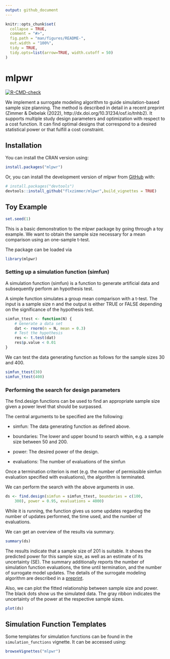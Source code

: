 ```yaml
---
output: github_document
---
```


<!-- README.md is generated from README.Rmd. Please edit that file -->

```r
knitr::opts_chunk$set(
  collapse = TRUE,
  comment = "#>",
  fig.path = "man/figures/README-",
  out.width = "100%",
  tidy = TRUE,
  tidy.opts=list(arrow=TRUE, width.cutoff = 50)
)
```

# mlpwr

<!-- badges: start -->
[![R-CMD-check](https://github.com/flxzimmer/mlpwr/actions/workflows/R-CMD-check.yaml/badge.svg)](https://github.com/flxzimmer/mlpwr/actions/workflows/R-CMD-check.yaml)
<!-- badges: end -->

We implement a surrogate modeling algorithm to guide simulation-based sample size planning. The method is described in detail in a recent preprint (Zimmer & Debelak (2022), http://dx.doi.org/10.31234/osf.io/tnhb2). It supports multiple study design parameters and optimization with respect to a cost function. It can find optimal designs that correspond to a desired statistical power or that fulfill a cost constraint.

    
## Installation

You can install the CRAN version using: 
``` r
install.packages("mlpwr")
```

Or, you can install the development version of mlpwr from [GitHub](https://github.com/) with:

``` r
# install.packages("devtools")
devtools::install_github("flxzimmer/mlpwr",build_vignettes = TRUE)
```

## Toy Example

```r
set.seed(1)
```

This is a basic demonstration to the mlpwr package by going through a toy example. We want to obtain the sample size necessary for a mean comparison using an one-sample t-test. 



The package can be loaded via

```r
library(mlpwr) 
```


### Setting up a simulation function (simfun)

A simulation function (simfun) is a function to generate artificial data and subsequently perform an hypothesis test.

A simple function simulates a group mean comparison with a t-test. The input is a sample size n and the output is either TRUE or FALSE depending on the significance of the hypothesis test. 

```r
simfun_ttest <- function(N) {
    # Generate a data set
    dat <- rnorm(n = N, mean = 0.3)
    # Test the hypothesis
    res <- t.test(dat)
    res$p.value < 0.01
}
```

We can test the data generating function as follows for the sample sizes 30 and 400. 

```r
simfun_ttest(30)
simfun_ttest(400)
```

### Performing the search for design parameters

The find.design functions can be used to find an appropriate sample size given a power level that should be surpassed.

The central arguments to be specified are the following:

-   simfun: The data generating function as defined above.

-   boundaries: The lower and upper bound to search within, e.g. a sample size between 50 and 200.

-   power: The desired power of the design.

-   evaluations: The number of evaluations of the simfun 

Once a termination criterion is met (e.g. the number of permissible simfun evaluation specified with evaluations), the algorithm is terminated.

We can perform the search with the above arguments in use. 

```r
ds <- find.design(simfun = simfun_ttest, boundaries = c(100,
    300), power = 0.95, evaluations = 4000)
```

While it is running, the function gives us some updates regarding the number of updates performed, the time used, and the number of evaluations.

We can get an overview of the results via summary. 

```r
summary(ds) 
```

The results indicate that a sample size of 201 is suitable. It shows the predicted power for this sample size, as well as an estimate of its uncertainty (SE). The summary additionally reports the number of simulation function evaluations, the time until termination, and the number of surrogate model updates. The details of the surrogate modeling algorithm are described in a [preprint](http://dx.doi.org/10.31234/osf.io/tnhb2). 

Also, we can plot the fitted relationship between sample size and power. The black dots show us the simulated data. The gray ribbon indicates the uncertainty of the power at the respective sample sizes.  
```r
plot(ds)
```


## Simulation Function Templates

Some templates for simulation functions can be found in the `simulation_functions` vignette. It can be accessed using:

```r
browseVignettes("mlpwr")
```


